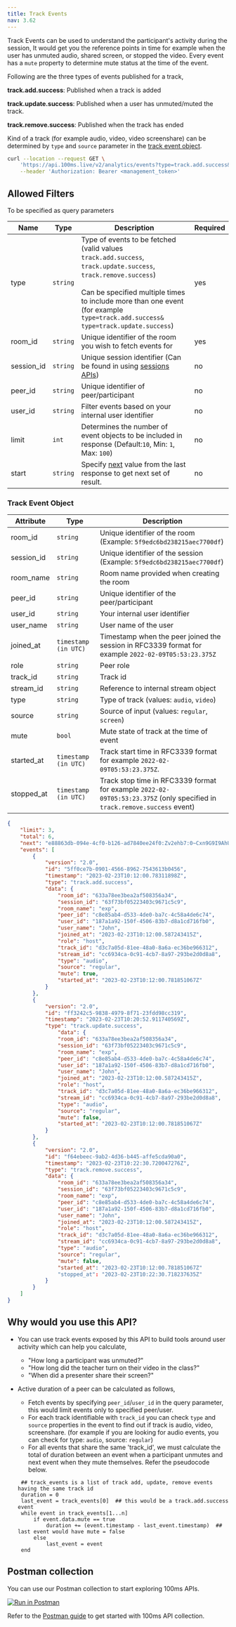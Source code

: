 ```yaml
---
title: Track Events
nav: 3.62
---
```


Track Events can be used to understand the participant's activity during the session, It would get you the reference points in time
for example when the user has unmuted audio, shared screen, or stopped the video. Every event has a `mute` property to determine mute status at the time of the event.

Following are the three types of events published for a track,

**track.add.success**: Published when a track is added

**track.update.success**: Published when a user has unmuted/muted the track.

**track.remove.success**: Published when the track has ended

Kind of a track (for example audio, video, video screenshare) can be determined by `type` and `source` parameter in the [track event object](/server-side/v2/api-reference/analytics/track-events#track-event-object).

<GetRequest title="https://api.100ms.live/v2/analytics/events" />
<Request id="req-0">

```bash
curl --location --request GET \
    'https://api.100ms.live/v2/analytics/events?type=track.add.success&room_id=<room_id>' \
    --header 'Authorization: Bearer <management_token>'
```

</Request>

## Allowed Filters
To be specified as query parameters

| Name       | Type     | Description                                                                                                                                                                                                                                             | Required |
| ---------- | -------- | ------------------------------------------------------------------------------------------------------------------------------------------------------------------------------------------------------------------------------------------------------- | -------- |
| type       | `string` | Type of events to be fetched (valid values `track.add.success`, `track.update.success`, `track.remove.success`) <br /><br /> Can be specified multiple times to include more than one event (for example `type=track.add.success&` `type=track.update.success`) | yes      |
| room_id    | `string` | Unique identifier of the room you wish to fetch events for                                                                                                                                                                                              | yes      |
| session_id | `string` | Unique session identifier (Can be found in using [sessions APIs](/server-side/v2/api-reference/Sessions/object))                                                                                                                                        | no       |
| peer_id    | `string` | Unique identifier of peer/participant                                                                                                                                                                                                                   | no       |
| user_id    | `string` | Filter events based on your internal user identifier                                                                                                                                                                                                    | no       |
| limit      | `int`    | Determines the number of event objects to be included in response (Default:`10`, Min: `1`, Max: `100`)                                                                                                                                                  | no       |
| start      | `string` | Specify [next](/server-side/v2/api-reference/analytics/overview#response-object) value from the last response to get next set of result.                                                                                                                | no       |


### Track Event Object

| Attribute  | Type                 | Description                                                                                                        |
| ---------- | -------------------- | ------------------------------------------------------------------------------------------------------------------ |
| room_id    | `string`             | Unique identifier of the room  (Example: `5f9edc6bd238215aec7700df`)                                               |
| session_id | `string`             | Unique identifier of the session (Example: `5f9edc6bd238215aec7700df`)                                             |
| room_name  | `string`             | Room name provided when creating the room                                                                          |
| peer_id    | `string`             | Unique identifier of the peer/participant                                                                          |
| user_id    | `string`             | Your internal user identifier                                                                                      |
| user_name  | `string`             | User name of the user                                                                                              |
| joined_at  | `timestamp (in UTC)` | Timestamp when the peer joined the session in RFC3339 format for example `2022-02-09T05:53:23.375Z`                       |
| role       | `string`             | Peer role                                                                                                          |
| track_id   | `string`             | Track id                                                                                                           |
| stream_id  | `string`             | Reference to internal stream object                                                                                |
| type       | `string`             | Type of track (values: `audio`, `video`)                                                                           |
| source     | `string`             | Source of input (values: `regular`, `screen`)                                                                      |
| mute       | `bool`               | Mute state of track at the time of event                                                                           |
| started_at | `timestamp (in UTC)` | Track start time in RFC3339 format for example `2022-02-09T05:53:23.375Z`.                                                |
| stopped_at | `timestamp (in UTC)` | Track stop time in RFC3339 format for example `2022-02-09T05:53:23.375Z` (only specified in `track.remove.success` event) |

<ResponseBox id="res-0" status="200 OK">

```json
{
    "limit": 3,
    "total": 6,
    "next": "e88863db-094e-4cf0-b126-ad7840ee24f0:Zv2ehb7:0~Cxn9G9I9AhU-Jl6RiYr-_XEmSYnnk-QLC3Kw4oF1ddvLTE-V4sAEdj8Fi2mx2R93iC1Mu5agwUCY7-LJhH6Ch2yWpp35E3zS7C998Vt3R-s=",
    "events": [
        {
            "version": "2.0",
            "id": "5ff0ce7b-0901-4566-8962-7543613b0456",
            "timestamp": "2023-02-23T10:12:00.78311898Z",
            "type": "track.add.success",
            "data": {
                "room_id": "633a78ee3bea2af508356a34",
                "session_id": "63f73bf05223403c9671c5c9",
                "room_name": "exp",
                "peer_id": "c8e85ab4-d533-4de0-ba7c-4c58a4de6c74",
                "user_id": "187a1a92-150f-4506-83b7-d8a1cd716fb0",
                "user_name": "John",
                "joined_at": "2023-02-23T10:12:00.587243415Z",
                "role": "host",
                "track_id": "d3c7a05d-81ee-48a0-8a6a-ec36be966312",
                "stream_id": "cc6934ca-0c91-4cb7-8a97-293be2d0d8a8",
                "type": "audio",
                "source": "regular",
                "mute": true,
                "started_at": "2023-02-23T10:12:00.781851067Z"
            }
        },
        {
            "version": "2.0",
            "id": "ff3242c5-9838-4979-8f71-23fdd98cc319",
            "timestamp": "2023-02-23T10:20:52.911740569Z",
            "type": "track.update.success",
                "data": {
                "room_id": "633a78ee3bea2af508356a34",
                "session_id": "63f73bf05223403c9671c5c9",
                "room_name": "exp",
                "peer_id": "c8e85ab4-d533-4de0-ba7c-4c58a4de6c74",
                "user_id": "187a1a92-150f-4506-83b7-d8a1cd716fb0",
                "user_name": "John",
                "joined_at": "2023-02-23T10:12:00.587243415Z",
                "role": "host",
                "track_id": "d3c7a05d-81ee-48a0-8a6a-ec36be966312",
                "stream_id": "cc6934ca-0c91-4cb7-8a97-293be2d0d8a8",
                "type": "audio",
                "source": "regular",
                "mute": false,
                "started_at": "2023-02-23T10:12:00.781851067Z"
            }
        },
        {
            "version": "2.0",
            "id": "f64ebeec-9ab2-4d36-b445-affe5cda90a0",
            "timestamp": "2023-02-23T10:22:30.720047276Z",
            "type": "track.remove.success",
            "data": {
                "room_id": "633a78ee3bea2af508356a34",
                "session_id": "63f73bf05223403c9671c5c9",
                "room_name": "exp",
                "peer_id": "c8e85ab4-d533-4de0-ba7c-4c58a4de6c74",
                "user_id": "187a1a92-150f-4506-83b7-d8a1cd716fb0",
                "user_name": "John",
                "joined_at": "2023-02-23T10:12:00.587243415Z",
                "role": "host",
                "track_id": "d3c7a05d-81ee-48a0-8a6a-ec36be966312",
                "stream_id": "cc6934ca-0c91-4cb7-8a97-293be2d0d8a8",
                "type": "audio",
                "source": "regular",
                "mute": false,
                "started_at": "2023-02-23T10:12:00.781851067Z"
                "stopped_at": "2023-02-23T10:22:30.718237635Z"
            }
        }
    ]
}
```
</ResponseBox>

## Why would you use this API?

- You can use track events exposed by this API to build tools around user activity which can help you calculate,
    - "How long a participant was unmuted?"
    - "How long did the teacher turn on their video in the class?"
    - "When did a presenter share their screen?"

-  Active duration of a peer can be calculated as follows,
    - Fetch events by specifying `peer_id`/`user_id` in the query parameter, this would limit events only to specified peer/user.
    - For each track identifiable with `track_id` you can check `type` and `source` properties in the event to find out if track is audio, video, screenshare.
        (for example if you are looking for audio events, you can check for type: `audio`, source: `regular`)
    - For all events that share the same 'track_id', we must calculate the total of duration between an event when a participant unmutes
        and next event when they mute themselves. Refer the pseudocode below.

    ```
     ## track_events is a list of track add, update, remove events having the same track id
     duration = 0
     last_event = track_events[0]  ## this would be a track.add.success event
     while event in track_events[1...n]
         if event.data.mute == true
             duration += (event.timestamp - last_event.timestamp)  ## last event would have mute = false
         else
             last_event = event
     end
    ```

## Postman collection

You can use our Postman collection to start exploring 100ms APIs.

[![Run in Postman](https://run.pstmn.io/button.svg)](https://god.gw.postman.com/run-collection/22726679-47dcd974-29d5-4965-a35b-bf9b74a8b25a?action=collection%2Ffork&collection-url=entityId%3D22726679-47dcd974-29d5-4965-a35b-bf9b74a8b25a%26entityType%3Dcollection%26workspaceId%3Dd9145dd6-337b-4761-81d6-21a30b4147a2)

Refer to the [Postman guide](/server-side/v2/introduction/postman-guide) to get started with 100ms API collection.
